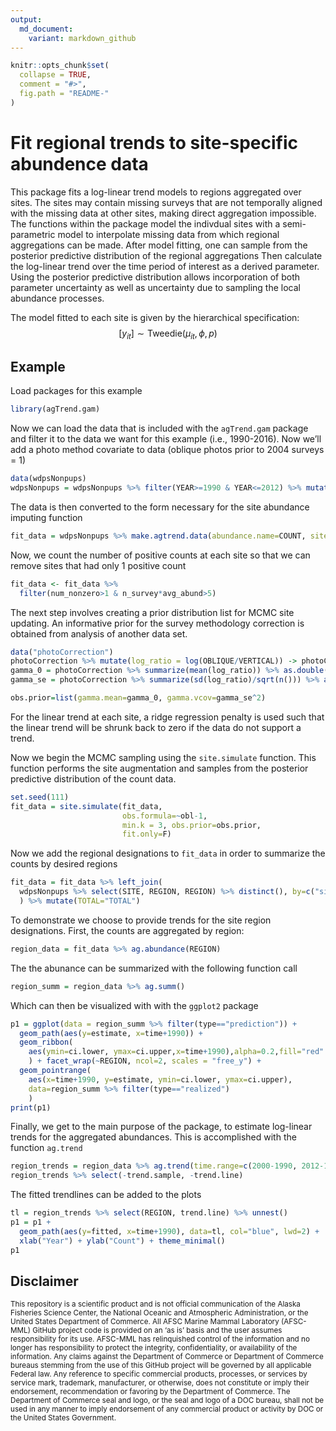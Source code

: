 ```yaml
---
output:
  md_document:
    variant: markdown_github
---
```


<!-- README.md is generated from README.Rmd. Please edit that file -->

```r
knitr::opts_chunk$set(
  collapse = TRUE,
  comment = "#>",
  fig.path = "README-"
)
```


# Fit regional trends to site-specific abundence data

This package fits a log-linear trend models to regions aggregated over sites. The sites may contain missing surveys that are not temporally aligned with the missing data at other sites, making direct aggregation impossible. The functions within the package model the indivdual sites with a semi-parametric model to interpolate missing data from which regional aggregations can be made. After model fitting, one can sample from the posterior predictive distribution of the regional aggregations Then calculate the log-linear trend over the time period of interest as a derived parameter. Using the posterior predictive distribution allows incorporation of both parameter uncertainty as well as uncertainty due to sampling the local abundance processes.

The model fitted to each site is given by the hierarchical specification:
$$
[y_{it}] \sim \text{Tweedie}(\mu_{it}, \phi, p)
$$



## Example

Load packages for this example
```r
library(agTrend.gam)
```

Now we can load the data that is included with the `agTrend.gam` package and filter it to the data we want for this example (i.e., 1990-2016). Now we'll add a photo method covariate to data (oblique photos prior to 2004 surveys = 1)

```r
data(wdpsNonpups)
wdpsNonpups = wdpsNonpups %>% filter(YEAR>=1990 & YEAR<=2012) %>% mutate(obl = as.integer(YEAR<2004))
```

The data is then converted to the form necessary for the site abundance imputing function 
```r
fit_data = wdpsNonpups %>% make.agtrend.data(abundance.name=COUNT, site.name=SITE, time.name=YEAR) 
```

Now, we count the number of positive counts at each site so that we can remove sites that had only 1 positive count
```r
fit_data <- fit_data %>% 
  filter(num_nonzero>1 & n_survey*avg_abund>5)
```

The next step involves creating a prior distribution list for MCMC site updating. An informative prior for the survey methodology correction is obtained from analysis of another data set. 
```r
data("photoCorrection")
photoCorrection %>% mutate(log_ratio = log(OBLIQUE/VERTICAL)) -> photoCorrection
gamma_0 = photoCorrection %>% summarize(mean(log_ratio)) %>% as.double()
gamma_se = photoCorrection %>% summarize(sd(log_ratio)/sqrt(n())) %>% as.double()

obs.prior=list(gamma.mean=gamma_0, gamma.vcov=gamma_se^2)
```
For the linear trend at each site, a ridge regression penalty is used such that the linear trend will be shrunk back to zero if the data do not support a trend. 


Now we begin the MCMC sampling using the `site.simulate` function. This function performs the site augmentation and samples from the posterior predictive distribution of the count data. 

```r
set.seed(111) 
fit_data = site.simulate(fit_data, 
                         obs.formula=~obl-1,
                         min.k = 3, obs.prior=obs.prior, 
                         fit.only=F)
```

Now we add the regional designations to `fit_data` in order to summarize the counts by desired regions

```r
fit_data = fit_data %>% left_join(
  wdpsNonpups %>% select(SITE, REGION, REGION) %>% distinct(), by=c("site"="SITE")
  ) %>% mutate(TOTAL="TOTAL")
```

To demonstrate we choose to provide trends for the site region designations. First, the counts are aggregated by region:

```r
region_data = fit_data %>% ag.abundance(REGION)
```

The the abunance can be summarized with the following function call
```r
region_summ = region_data %>% ag.summ()
```

Which can then be visualized with with the `ggplot2` package
```r
p1 = ggplot(data = region_summ %>% filter(type=="prediction")) +
  geom_path(aes(y=estimate, x=time+1990)) + 
  geom_ribbon(
    aes(ymin=ci.lower, ymax=ci.upper,x=time+1990),alpha=0.2,fill="red"
    ) + facet_wrap(~REGION, ncol=2, scales = "free_y") +
  geom_pointrange(
    aes(x=time+1990, y=estimate, ymin=ci.lower, ymax=ci.upper),
    data=region_summ %>% filter(type=="realized")
    )
print(p1)
```

Finally, we get to the main purpose of the package, to estimate log-linear trends for the aggregated abundances. This is accomplished with the function `ag.trend`

```r
region_trends = region_data %>% ag.trend(time.range=c(2000-1990, 2012-1990))
region_trends %>% select(-trend.sample, -trend.line)
```

The fitted trendlines can be added to the plots
```r
tl = region_trends %>% select(REGION, trend.line) %>% unnest()
p1 = p1 +
  geom_path(aes(y=fitted, x=time+1990), data=tl, col="blue", lwd=2) +
  xlab("Year") + ylab("Count") + theme_minimal()
p1
```

## Disclaimer

<sub>This repository is a scientific product and is not official communication of the Alaska Fisheries Science Center, the National Oceanic and Atmospheric Administration, or the United States Department of Commerce. All AFSC Marine Mammal Laboratory (AFSC-MML) GitHub project code is provided on an ‘as is’ basis and the user assumes responsibility for its use. AFSC-MML has relinquished control of the information and no longer has responsibility to protect the integrity, confidentiality, or availability of the information. Any claims against the Department of Commerce or Department of Commerce bureaus stemming from the use of this GitHub project will be governed by all applicable Federal law. Any reference to specific commercial products, processes, or services by service mark, trademark, manufacturer, or otherwise, does not constitute or imply their endorsement, recommendation or favoring by the Department of Commerce. The Department of Commerce seal and logo, or the seal and logo of a DOC bureau, shall not be used in any manner to imply endorsement of any commercial product or activity by DOC or the United States Government.</sub>
